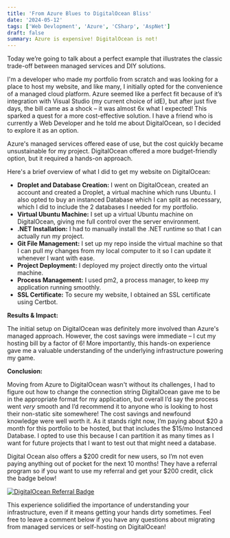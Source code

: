 ```yaml
---
title: 'From Azure Blues to DigitalOcean Bliss'
date: '2024-05-12'
tags: ['Web Devlopment', 'Azure', 'CSharp', 'AspNet']
draft: false
summary: Azure is expensive! DigitalOcean is not!
---
```


Today we’re going to talk about a perfect example that illustrates the classic trade-off between managed services and DIY solutions.

I'm a developer who made my portfolio from scratch and was looking for a place to host my website, and like many, I initially opted for the convenience of a managed cloud platform. Azure seemed like a perfect fit because of it’s integration with Visual Studio (my current choice of idE), but after just five days, the bill came as a shock – it was almost 6x what I expected! This sparked a quest for a more cost-effective solution. I have a friend who is currently a Web Developer and he told me about DigitalOcean, so I decided to explore it as an option.

Azure's managed services offered ease of use, but the cost quickly became unsustainable for my project. DigitalOcean offered a more budget-friendly option, but it required a hands-on approach.

Here's a brief overview of what I did to get my website on DigitalOcean:

- **Droplet and Database Creation:** I went on DigitalOcean, created an account and created a Droplet, a virtual machine which runs Ubuntu. I also opted to buy an instanced Database which I can split as necessary, which I did to include the 2 databases I needed for my portfolio.
- **Virtual Ubuntu Machine:** I set up a virtual Ubuntu machine on DigitalOcean, giving me full control over the server environment.
- **.NET Installation:** I had to manually install the .NET runtime so that I can actually run my project.
- **Git File Management:** I set up my repo inside the virtual machine so that I can pull my changes from my local computer to it so I can update it whenever I want with ease.
- **Project Deployment:** I deployed my project directly onto the virtual machine.
- **Process Management:** I used pm2, a process manager, to keep my application running smoothly.
- **SSL Certificate:** To secure my website, I obtained an SSL certificate using Certbot.

**Results & Impact:**

The initial setup on DigitalOcean was definitely more involved than Azure's managed approach. However, the cost savings were immediate – I cut my hosting bill by a factor of 6! More importantly, this hands-on experience gave me a valuable understanding of the underlying infrastructure powering my game.

**Conclusion:**

Moving from Azure to DigitalOcean wasn't without its challenges, I had to figure out how to change the connection string DigitalOcean gave me to be in the appropriate format for my application, but overall I’d say the process went _very_ smooth and I’d recommend it to anyone who is looking to host their non-static site somewhere! The cost savings and newfound knowledge were well worth it. As it stands right now, I’m paying about $20 a month for this portfolio to be hosted, but that includes the $15/mo Instanced Database. I opted to use this because I can partition it as many times as I want for future projects that I want to test out that might need a database.

Digital Ocean also offers a $200 credit for new users, so I’m not even paying anything out of pocket for the next 10 months! They have a referral program so if you want to use my referral and get your $200 credit, click the badge below!

[![DigitalOcean Referral Badge](https://web-platforms.sfo2.cdn.digitaloceanspaces.com/WWW/Badge%201.svg)](https://www.digitalocean.com/?refcode=17ba3fe05280&utm_campaign=Referral_Invite&utm_medium=Referral_Program&utm_source=badge)

This experience solidified the importance of understanding your infrastructure, even if it means getting your hands dirty sometimes. Feel free to leave a comment below if you have any questions about migrating from managed services or self-hosting on DigitalOcean!
